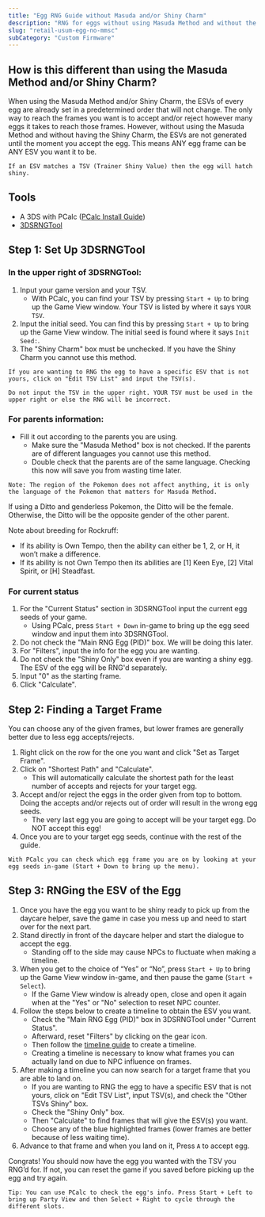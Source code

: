 ```yaml
---
title: "Egg RNG Guide without Masuda and/or Shiny Charm"
description: "RNG for eggs without using Masuda Method and without the Shiny Charm"
slug: "retail-usum-egg-no-mmsc"
subCategory: "Custom Firmware"
---
```


## How is this different than using the Masuda Method and/or Shiny Charm?

When using the Masuda Method and/or Shiny Charm, the ESVs of every egg are already set in a predetermined order that will not change. The only way to reach the frames you want is to accept and/or reject however many eggs it takes to reach those frames. However, without using the Masuda Method and without having the Shiny Charm, the ESVs are not generated until the moment you accept the egg. This means ANY egg frame can be ANY ESV you want it to be.

```Note: ESV is short for Egg Shiny Value. This is what determines if an egg will hatch shiny or not.
If an ESV matches a TSV (Trainer Shiny Value) then the egg will hatch shiny.
```

## Tools

- A 3DS with PCalc ([PCalc Install Guide](https://www.pokemonrng.com/misc-3ds-installing-pcalc))
- [3DSRNGTool](https://github.com/wwwwwwzx/3DSRNGTool/releases)

## Step 1: Set Up 3DSRNGTool

### In the upper right of 3DSRNGTool:

1. Input your game version and your TSV.
   - With PCalc, you can find your TSV by pressing `Start + Up` to bring up the Game View window. Your TSV is listed by where it says `YOUR TSV`.
2. Input the initial seed. You can find this by pressing `Start + Up` to bring up the Game View window. The initial seed is found where it says `Init Seed:`.
3. The "Shiny Charm" box must be unchecked. If you have the Shiny Charm you cannot use this method.

```
If you are wanting to RNG the egg to have a specific ESV that is not yours, click on "Edit TSV List" and input the TSV(s).

Do not input the TSV in the upper right. YOUR TSV must be used in the upper right or else the RNG will be incorrect.
```

### For parents information:

- Fill it out according to the parents you are using.
  - Make sure the "Masuda Method" box is not checked. If the parents are of different languages you cannot use this method.
  - Double check that the parents are of the same language. Checking this now will save you from wasting time later.

```
Note: The region of the Pokemon does not affect anything, it is only the language of the Pokemon that matters for Masuda Method.
```

If using a Ditto and genderless Pokemon, the Ditto will be the female.
Otherwise, the Ditto will be the opposite gender of the other parent.

Note about breeding for Rockruff:

- If its ability is Own Tempo, then the ability can either be 1, 2, or H, it won’t make a difference.
- If its ability is not Own Tempo then its abilities are [1] Keen Eye, [2] Vital Spirit, or [H] Steadfast.

### For current status

1. For the "Current Status" section in 3DSRNGTool input the current egg seeds of your game.
   - Using PCalc, press `Start + Down` in-game to bring up the egg seed window and input them into 3DSRNGTool.
2. Do not check the "Main RNG Egg (PID)" box. We will be doing this later.
3. For "Filters", input the info for the egg you are wanting.
4. Do not check the "Shiny Only" box even if you are wanting a shiny egg. The ESV of the egg will be RNG'd separately.
5. Input "0" as the starting frame.
6. Click "Calculate".

## Step 2: Finding a Target Frame

You can choose any of the given frames, but lower frames are generally better due to less egg accepts/rejects.

1. Right click on the row for the one you want and click "Set as Target Frame".
2. Click on "Shortest Path" and "Calculate".
   - This will automatically calculate the shortest path for the least number of accepts and rejects for your target egg.
3. Accept and/or reject the eggs in the order given from top to bottom. Doing the accepts and/or rejects out of order will result in the wrong egg seeds.
   - The very last egg you are going to accept will be your target egg. Do NOT accept this egg!
4. Once you are to your target egg seeds, continue with the rest of the guide.

```
With PCalc you can check which egg frame you are on by looking at your egg seeds in-game (Start + Down to bring up the menu).
```

## Step 3: RNGing the ESV of the Egg

1. Once you have the egg you want to be shiny ready to pick up from the daycare helper, save the game in case you mess up and need to start over for the next part.
2. Stand directly in front of the daycare helper and start the dialogue to accept the egg.
   - Standing off to the side may cause NPCs to fluctuate when making a timeline.
3. When you get to the choice of “Yes” or “No”, press `Start + Up` to bring up the Game View window in-game, and then pause the game (`Start + Select`).
   - If the Game View window is already open, close and open it again when at the "Yes" or "No" selection to reset NPC counter.
4. Follow the steps below to create a timeline to obtain the ESV you want.
   - Check the "Main RNG Egg (PID)" box in 3DSRNGTool under "Current Status".
   - Afterward, reset "Filters" by clicking on the gear icon.
   - Then follow the [timeline guide](https://www.pokemonrng.com/retail-usum-timeline) to create a timeline.
   - Creating a timeline is necessary to know what frames you can actually land on due to NPC influence on frames.
5. After making a timeline you can now search for a target frame that you are able to land on.
   - If you are wanting to RNG the egg to have a specific ESV that is not yours, click on "Edit TSV List", input TSV(s), and check the "Other TSVs Shiny" box.
   - Check the "Shiny Only" box.
   - Then "Calculate" to find frames that will give the ESV(s) you want.
   - Choose any of the blue highlighted frames (lower frames are better because of less waiting time).
6. Advance to that frame and when you land on it, Press `A` to accept egg.

Congrats! You should now have the egg you wanted with the TSV you RNG’d for. If not, you can reset the game if you saved before picking up the egg and try again.

```
Tip: You can use PCalc to check the egg's info. Press Start + Left to bring up Party View and then Select + Right to cycle through the different slots.
```

